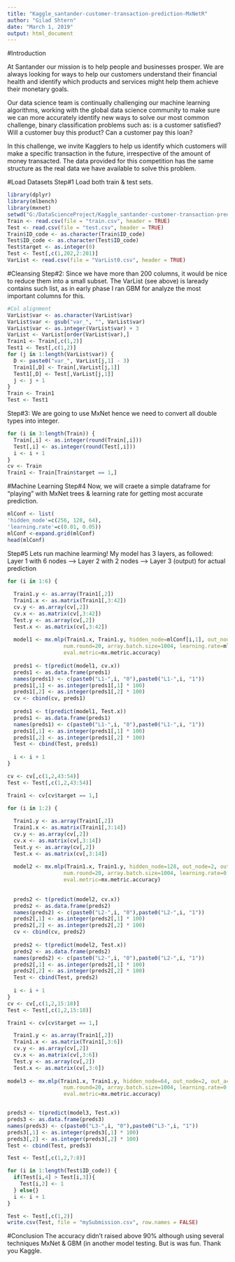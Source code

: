 ---
title: "Kaggle_santander-customer-transaction-prediction-MxNetR"
author: "Gilad Shtern"
date: "March 1, 2019"
output: html_document
---

#Introduction

At Santander our mission is to help people and businesses prosper. We are always looking for ways to help our customers understand their financial health and identify which products and services might help them achieve their monetary goals.

Our data science team is continually challenging our machine learning algorithms, working with the global data science community to make sure we can more accurately identify new ways to solve our most common challenge, binary classification problems such as: is a customer satisfied? Will a customer buy this product? Can a customer pay this loan?

In this challenge, we invite Kagglers to help us identify which customers will make a specific transaction in the future, irrespective of the amount of money transacted. The data provided for this competition has the same structure as the real data we have available to solve this problem.

#Load Datasets
Step#1 Load both train & test sets.
```{r LoadDatasets, echo=TRUE, eval=FALSE, message=FALSE}
library(dplyr)
library(mlbench)
library(mxnet)
setwd("G:/DataScienceProject/Kaggle_santander-customer-transaction-prediction")
Train <- read.csv(file = "train.csv", header = TRUE)
Test <- read.csv(file = "test.csv", header = TRUE)
Train$ID_code <- as.character(Train$ID_code)
Test$ID_code <- as.character(Test$ID_code)
Test$target <- as.integer(0)
Test <- Test[,c(1,202,2:201)]
VarList <- read.csv(file = "VarList0.csv", header = TRUE)
```

#Cleansing
Step#2:
Since we have more than 200 columns, it would be nice to reduce them into a small subset.
The VarList (see above) is laready contains such list, as in early phase I ran GBM for analyze the most important columns for this.
```{r ReduceCol, echo=TRUE, eval=FALSE, message=FALSE}
#Col alignment
VarList$var <- as.character(VarList$var)
VarList$var <- gsub("var_", "", VarList$var)
VarList$var <- as.integer(VarList$var) + 3
VarList <- VarList[order(VarList$var),]
Train1 <- Train[,c(1,2)]
Test1 <- Test[,c(1,2)]
for (j in 1:length(VarList$var)) {
  D <- paste0("var_", VarList[j,1] - 3)
  Train1[,D] <- Train[,VarList[j,1]]
  Test1[,D] <- Test[,VarList[j,1]]
  j <- j + 1
}
Train <- Train1
Test <- Test1
```

Step#3:
We are going to use MxNet hence we need to convert all double types into integer.
```{r EaseColCalc, echo=TRUE, eval=FALSE, message=FALSE}
for (i in 3:length(Train)) {
  Train[,i] <- as.integer(round(Train[,i]))
  Test[,i] <- as.integer(round(Test[,i]))
  i <- i + 1
}
cv <- Train
Train1 <- Train[Train$target == 1,]
```

#Machine Learning
Step#4
Now, we will craete a simple dataframe for "playing" with MxNet trees & learning rate for getting most accurate prediction.
```{r mlConfig, echo=FALSE}
mlConf <- list(
'hidden_node'=c(256, 128, 64),
'learning.rate'=c(0.01, 0.05))
mlConf <-expand.grid(mlConf)
head(mlConf)
```

Step#5
Lets run machine learming!
My model has 3 layers, as followed:
Layer 1 with 6 nodes --> Layer 2 with 2 nodes --> Layer 3 (output) for actual prediction
```{r MxNetRLayer1, echo=TRUE, eval=FALSE, message=FALSE}
for (i in 1:6) {
  
  Train1.y <- as.array(Train1[,2])
  Train1.x <- as.matrix(Train1[,3:42])
  cv.y <- as.array(cv[,2])
  cv.x <- as.matrix(cv[,3:42])
  Test.y <- as.array(cv[,2])
  Test.x <- as.matrix(cv[,3:42])
  
  model1 <- mx.mlp(Train1.x, Train1.y, hidden_node=mlConf[i,1], out_node=2, out_activation="softmax",
                  num.round=20, array.batch.size=1004, learning.rate=mlConf[i,2], momentum=0.9, 
                  eval.metric=mx.metric.accuracy)
  
  preds1 <- t(predict(model1, cv.x))
  preds1 <- as.data.frame(preds1)
  names(preds1) <- c(paste0("L1-",i, "0"),paste0("L1-",i, "1"))
  preds1[,1] <- as.integer(preds1[,1] * 100)
  preds1[,2] <- as.integer(preds1[,2] * 100)
  cv <- cbind(cv, preds1)
  
  preds1 <- t(predict(model1, Test.x))
  preds1 <- as.data.frame(preds1)
  names(preds1) <- c(paste0("L1-",i, "0"),paste0("L1-",i, "1"))
  preds1[,1] <- as.integer(preds1[,1] * 100)
  preds1[,2] <- as.integer(preds1[,2] * 100)
  Test <- cbind(Test, preds1)
  
  i <- i + 1
}

cv <- cv[,c(1,2,43:54)]
Test <- Test[,c(1,2,43:54)]

Train1 <- cv[cv$target == 1,]

for (i in 1:2) {
  
  Train1.y <- as.array(Train1[,2])
  Train1.x <- as.matrix(Train1[,3:14])
  cv.y <- as.array(cv[,2])
  cv.x <- as.matrix(cv[,3:14])
  Test.y <- as.array(cv[,2])
  Test.x <- as.matrix(cv[,3:14])
  
  model2 <- mx.mlp(Train1.x, Train1.y, hidden_node=128, out_node=2, out_activation="softmax",
                  num.round=20, array.batch.size=1004, learning.rate=0.01, momentum=0.9, 
                  eval.metric=mx.metric.accuracy)
  
  
  preds2 <- t(predict(model2, cv.x))
  preds2 <- as.data.frame(preds2)
  names(preds2) <- c(paste0("L2-",i, "0"),paste0("L2-",i, "1"))
  preds2[,1] <- as.integer(preds2[,1] * 100)
  preds2[,2] <- as.integer(preds2[,2] * 100)
  cv <- cbind(cv, preds2)
  
  preds2 <- t(predict(model2, Test.x))
  preds2 <- as.data.frame(preds2)
  names(preds2) <- c(paste0("L2-",i, "0"),paste0("L2-",i, "1"))
  preds2[,1] <- as.integer(preds2[,1] * 100)
  preds2[,2] <- as.integer(preds2[,2] * 100)
  Test <- cbind(Test, preds2)
  
  i <- i + 1
}
cv <- cv[,c(1,2,15:18)]
Test <- Test[,c(1,2,15:18)]

Train1 <- cv[cv$target == 1,]

  Train1.y <- as.array(Train1[,2])
  Train1.x <- as.matrix(Train1[,3:6])
  cv.y <- as.array(cv[,2])
  cv.x <- as.matrix(cv[,3:6])
  Test.y <- as.array(cv[,2])
  Test.x <- as.matrix(cv[,3:6])
  
model3 <- mx.mlp(Train1.x, Train1.y, hidden_node=64, out_node=2, out_activation="softmax",
                  num.round=20, array.batch.size=1004, learning.rate=0.05, momentum=0.9, 
                  eval.metric=mx.metric.accuracy)


preds3 <- t(predict(model3, Test.x))
preds3 <- as.data.frame(preds3)
names(preds3) <- c(paste0("L3-",i, "0"),paste0("L3-",i, "1"))
preds3[,1] <- as.integer(preds3[,1] * 100)
preds3[,2] <- as.integer(preds3[,2] * 100)
Test <- cbind(Test, preds3)

Test <- Test[,c(1,2,7:8)]

for (i in 1:length(Test$ID_code)) {
  if(Test[i,4] > Test[i,3]){
    Test[i,2] <- 1
  } else{}
  i <- i + 1
}

Test <- Test[,c(1,2)]
write.csv(Test, file = "mySubmission.csv", row.names = FALSE)
```

#Conclusion
The accuracy didn't raised above 90% although using several techniques MxNet & GBM (in another model testing. But is was fun.
Thank you Kaggle.